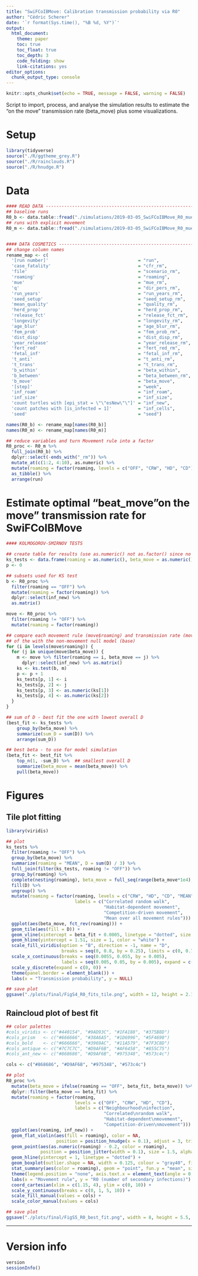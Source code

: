```yaml
---
title: "SwiFCoIBMove: Calibration transmission probability via R0"
author: "Cédric Scherer"
date: '`r format(Sys.time(), "%B %d, %Y")`'
output: 
  html_document:
    theme: paper
    toc: true
    toc_float: true
    toc_depth: 3
    code_folding: show
    link-citations: yes
editor_options: 
  chunk_output_type: console
---
```

  
```r
knitr::opts_chunk$set(echo = TRUE, message = FALSE, warning = FALSE)
```


Script to import, process, and analyse the simulation results to estimate the "on the move" transmission rate (beta_move) plus some visualizations.


# Setup

```r
library(tidyverse)
source("./R/ggtheme_grey.R")
source("./R/rainclouds.R")
source("./R/hnudge.R")
```


# Data

```r
#### READ DATA -----------------------------------------------------------------------------------------------
## baseline runs
R0_b <- data.table::fread("./simulations/2019-03-05_SwiFCoIBMove_R0_mue4_base.csv", skip = 6)  
## runs with explicit movement
R0_m <- data.table::fread("./simulations/2019-03-05_SwiFCoIBMove_R0_mue4_move.csv", skip = 6)


#### DATA COSMETICS ------------------------------------------------------------------------------------------
## change column names
rename_map <- c(
  '[run number]'                                  = "run",
  'case_fatality'                                 = "cfr_rm",
  'file'                                          = "scenario_rm",
  'roaming'                                       = "roaming",
  'mue'                                           = "mue_rm",
  'q'                                             = "dir_pers_rm",
  'run_years'                                     = "run_years_rm",
  'seed_setup'                                    = "seed_setup_rm",   
  'mean_quality'                                  = "quality_rm",
  'herd_prop'                                     = "herd_prop_rm",
  'release_fct'                                   = "release_fct_rm",
  'longevity'                                     = "longevity_rm",
  'age_blur'                                      = "age_blur_rm",
  'fem_prob'                                      = "fem_prob_rm",
  'dist_disp'                                     = "dist_disp_rm",
  'year_release'                                  = "year_release_rm",
  'fert_red'                                      = "fert_red_rm",
  'fetal_inf'                                     = "fetal_inf_rm",
  't_anti'                                        = "t_anti_rm",
  't_trans'                                       = "t_trans_rm",
  'b_within'                                      = "beta_within",
  'b_between'                                     = "beta_between_rm",
  'b_move'                                        = "beta_move",
  '[step]'                                        = "week",
  'inf_roam'                                      = "inf_roam",
  'inf_size'                                      = "inf_size",
  'count turtles with [epi_stat = \"\"esNew\"\"]' = "inf_new",
  'count patches with [is_infected = 1]'          = "inf_cells",
  'seed'                                          = "seed")

names(R0_b) <- rename_map[names(R0_b)]
names(R0_m) <- rename_map[names(R0_m)]

## reduce variables and turn Movement rule into a factor
R0_proc <- R0_m %>% 
  full_join(R0_b) %>% 
  dplyr::select(-ends_with("_rm")) %>%
  mutate_at(c(1:2, 4:10), as.numeric) %>%
  mutate(roaming = factor(roaming, levels = c("OFF", "CRW", "HD", "CD"))) %>%
  as_tibble() %>% 
  arrange(run)
```

# Estimate optimal "beat_move"on the move" transmission rate for SwiFCoIBMove

```r
#### KOLMOGOROV-SMIRNOV TESTS

## create table for results (use as.numeric() not as.factor() since no levels are defined yet!)
ks_tests <- data.frame(roaming = as.numeric(), beta_move = as.numeric(), D = as.numeric(), p = as.numeric())
p <- 0

## subsets used for KS test
b <- R0_proc %>% 
  filter(roaming == "OFF") %>% 
  mutate(roaming = factor(roaming)) %>% 
  dplyr::select(inf_new) %>% 
  as.matrix()

move <- R0_proc %>% 
  filter(roaming != "OFF") %>% 
  mutate(roaming = factor(roaming))

## compare each movement rule (move$roaming) and transmission rate (move$beta_move) 
## of the with the non-movement null model (base)
for (i in levels(move$roaming)) {
  for (j in unique(move$beta_move)) {
    m <- move %>% filter(roaming == i, beta_move == j) %>% 
      dplyr::select(inf_new) %>% as.matrix()
    ks <- ks.test(b, m)
    p <- p + 1
    ks_tests[p, 1] <- i
    ks_tests[p, 2] <- j
    ks_tests[p, 3] <- as.numeric(ks[1])
    ks_tests[p, 4] <- as.numeric(ks[2])
  }
}

## sum of D - best fit the one with lowest overall D
(best_fit <- ks_tests %>% 
    group_by(beta_move) %>% 
    summarize(sum_D = sum(D)) %>% 
    arrange(sum_D))

## best beta - to use for model simulation
(beta_fit <- best_fit %>% 
    top_n(1, -sum_D) %>%  ## smallest overall D
    summarize(beta_move = mean(beta_move)) %>% 
    pull(beta_move))
```


# Figures

## Tile plot fitting

```r
library(viridis)

## plot
ks_tests %>%
  filter(roaming != "OFF") %>%
  group_by(beta_move) %>%
  summarize(roaming = "MEAN", D = sum(D) / 3) %>%
  full_join(filter(ks_tests, roaming != "OFF")) %>%
  group_by(roaming) %>% 
  complete(nesting(roaming), beta_move = full_seq(range(beta_move*1e4), 1) / 1e4) %>%
  fill(D) %>% 
  ungroup() %>% 
  mutate(roaming = factor(roaming, levels = c("CRW", "HD", "CD", "MEAN"),
                          labels = c("Correlated random walk",
                                     "Habitat-dependent movement",
                                     "Competition-driven movement",
                                     "Mean over all movement rules"))) %>%
  ggplot(aes(beta_move, fct_rev(roaming))) +
  geom_tile(aes(fill = D)) +
  geom_vline(xintercept = beta_fit + 0.0005, linetype = "dotted", size = 0.5) +
  geom_hline(yintercept = 1.51, size = 1, color = "white") +
  scale_fill_viridis(option = "B", direction = -1, name = "D",
                     breaks = seq(0, 0.8, by = 0.25), limits = c(0, 0.75)) +
  scale_x_continuous(breaks = seq(0.0055, 0.055, by = 0.005),
                     labels = seq(0.005, 0.05, by = 0.005), expand = c(0, 0)) +
  scale_y_discrete(expand = c(0, 0)) +
  theme(panel.border = element_blank()) +
  labs(x = "Transmission probability", y = NULL)

## save plot
ggsave("./plots/final/FigS4_R0_fits_tile.png", width = 12, height = 2.1, dpi = 750)
```

## Raincloud plot of best fit

```r
## color palettes
#cols_viridis <- c("#440154", "#9AD93C", "#1FA188", "#375B8D")
#cols_prism   <- c("#666666", "#38A6A5", "#1D6996", "#5F4690")
#cols_bold    <- c("#666666", "#3969AC", "#11A579", "#7F3C8D")
#cols_antique <- c("#7C7C7C", "#D9AF6B", "#AF6458", "#855C75")
#cols_ant_new <- c("#868686", "#D9AF6B", "#975348", "#573c4c")

cols <- c("#868686", "#D9AF6B", "#975348", "#573c4c")

## plot
R0_proc %>%
  mutate(beta_move = ifelse(roaming == "OFF", beta_fit, beta_move)) %>%
  dplyr::filter(beta_move == beta_fit) %>%
  mutate(roaming = factor(roaming,
                          levels = c("OFF", "CRW", "HD", "CD"),
                          labels = c("Neighbourhood\ninfection",
                                     "Correlated\nrandom walk",
                                     "Habitat-dependent\nmovement", 
                                     "Competition-driven\nmovement"))) %>%
  ggplot(aes(roaming, inf_new)) +
  geom_flat_violin(aes(fill = roaming), color = NA,
                   position = position_hnudge(x = 0.1), adjust = 3, trim = T) +
  geom_point(aes(as.numeric(roaming) - 0.2, color = roaming), 
             position = position_jitter(width = 0.1), size = 1.5, alpha = 0.25) +
  geom_hline(yintercept = 1, linetype = "dotted") +
  geom_boxplot(outlier.shape = NA, width = 0.125, colour = "gray40", fill = "white") +  
  stat_summary(aes(color = roaming), geom = "point", fun.y = "mean", size = 2) +
  theme(legend.position = "none", axis.text.x = element_text(angle = 0, hjust = 0.5)) +
  labs(x = "Movement rule", y = "R0 (number of secondary infections)") +
  coord_cartesian(xlim = c(1.15, 4), ylim = c(0, 10)) +
  scale_y_continuous(breaks = c(0, 1, 5, 10)) +
  scale_fill_manual(values = cols) +
  scale_color_manual(values = cols)

## save plot
ggsave("./plots/final/FigS5_R0_best_fit.png", width = 8, height = 5.5, dpi = 750)
```

***
  
# Version info

```r
version
sessionInfo()
```
